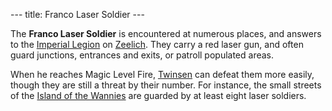 ---
title: Franco Laser Soldier
---

{{Infobox Enemy
 |image=
 |race=franco
 |gender=male
 |size=average
 |lba1=
 |lba2=yes
 |alignment=emperor
 |occupation=Soldier
 |requires=red
 |melee=yes
 |ranged=yes
 |magic=
 |explosive=
 |range=medium
 |speed=
 |damage=
 |rate=
 |reaction=
 |recovery=
}}

The '''Franco Laser Soldier''' is encountered at numerous places, and answers to the [[:category:Imperial Legion|Imperial Legion]] on [[Zeelich]]. They carry a red laser gun, and often guard junctions, entrances and exits, or patroll populated areas.

When he reaches Magic Level Fire, [[Twinsen]] can defeat them more easily, though they are still a threat by their number. For instance, the small streets of the [[Island of the Wannies]] are guarded by at least eight laser soldiers.

{{stub}}